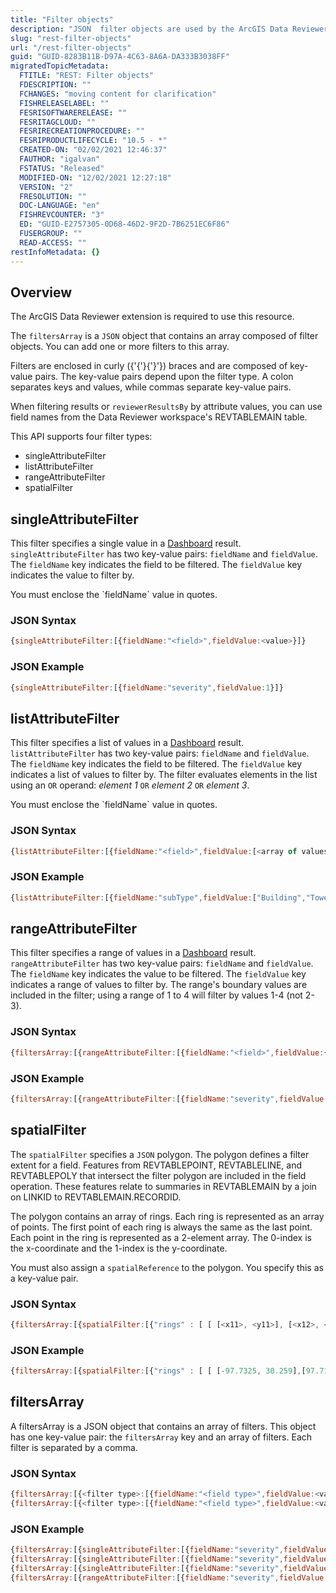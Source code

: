 ```yaml
---
title: "Filter objects"
description: "JSON  filter objects are used by the ArcGIS Data Reviewer REST API."
slug: "rest-filter-objects"
url: "/rest-filter-objects"
guid: "GUID-8283B11B-D97A-4C63-8A6A-DA333B3038FF"
migratedTopicMetadata:
  FTITLE: "REST: Filter objects"
  FDESCRIPTION: ""
  FCHANGES: "moving content for clarification"
  FISHRELEASELABEL: ""
  FESRISOFTWARERELEASE: ""
  FESRITAGCLOUD: ""
  FESRIRECREATIONPROCEDURE: ""
  FESRIPRODUCTLIFECYCLE: "10.5 - *"
  CREATED-ON: "02/02/2021 12:46:37"
  FAUTHOR: "igalvan"
  FSTATUS: "Released"
  MODIFIED-ON: "12/02/2021 12:27:18"
  VERSION: "2"
  FRESOLUTION: ""
  DOC-LANGUAGE: "en"
  FISHREVCOUNTER: "3"
  ED: "GUID-E2757305-0D68-46D2-9F2D-7B6251EC6F86"
  FUSERGROUP: ""
  READ-ACCESS: ""
restInfoMetadata: {}
---
```



## Overview

<Note>
The ArcGIS Data Reviewer extension is required to use this resource.
</Note>

The `filtersArray` is a `JSON` object that contains an array composed of filter objects. You can add one or more filters to this array. 

Filters are enclosed in curly ({'{'}{'}'}) braces and are composed of key-value pairs. The key-value pairs depend upon the filter type. A colon separates keys and values, while commas separate key-value pairs. 

When filtering results or `reviewerResultsBy` by attribute values, you can use field names from the Data Reviewer workspace's REVTABLEMAIN table. 

This API supports four filter types: 

-   singleAttributeFilter
-   listAttributeFilter
-   rangeAttributeFilter
-   spatialFilter

##  singleAttributeFilter

This filter specifies a single value in a [Dashboard](/rest-dashboard) result. `singleAttributeFilter` has two key-value pairs: `fieldName` and `fieldValue`. The `fieldName` key indicates the field to be filtered. The `fieldValue` key indicates the value to filter by.

<Note>
You must enclose the `fieldName` value in quotes.
</Note>

### JSON Syntax

```javascript
{singleAttributeFilter:[{fieldName:"<field>",fieldValue:<value>}]}
```

### JSON Example

```javascript
{singleAttributeFilter:[{fieldName:"severity",fieldValue:1}]}
```

##  listAttributeFilter

This filter specifies a list of values in a [Dashboard](/rest-dashboard) result. `listAttributeFilter` has two key-value pairs: `fieldName` and `fieldValue`. The `fieldName` key indicates the field to be filtered. The `fieldValue` key indicates a list of values to filter by. The filter evaluates elements in the list using an `OR` operand: _element 1_ `OR`  _element 2_ `OR`  _element 3_.

<Note>
You must enclose the `fieldName` value in quotes.
</Note>

### JSON Syntax

```javascript
{listAttributeFilter:[{fieldName:"<field>",fieldValue:[<array of values>]}]}
```

### JSON Example

```javascript
{listAttributeFilter:[{fieldName:"subType",fieldValue:["Building","Tower"]}]}
```

##  rangeAttributeFilter

This filter specifies a range of values in a [Dashboard](/rest-dashboard) result. `rangeAttributeFilter` has two key-value pairs: `fieldName` and `fieldValue`. The `fieldName` key indicates the value to be filtered. The `fieldValue` key indicates a range of values to filter by. The range's boundary values are included in the filter; using a range of 1 to 4 will filter by values 1-4 (not 2-3). 

### JSON Syntax

```javascript
{filtersArray:[{rangeAttributeFilter:[{fieldName:"<field>",fieldValue:{minFieldValue:<value 1>,maxFieldValue:<value 2>}}]}]}
```

### JSON Example

```javascript
{filtersArray:[{rangeAttributeFilter:[{fieldName:"severity",fieldValue:{minFieldValue:1,maxFieldValue:3}}]}]}
```

##  spatialFilter

The `spatialFilter` specifies a `JSON` polygon. The polygon defines a filter extent for a field. Features from REVTABLEPOINT, REVTABLELINE, and REVTABLEPOLY that intersect the filter polygon are included in the field operation. These features relate to summaries in REVTABLEMAIN by a join on LINKID to REVTABLEMAIN.RECORDID. 

The polygon contains an array of rings. Each ring is represented as an array of points. The first point of each ring is always the same as the last point. Each point in the ring is represented as a 2-element array. The 0-index is the x-coordinate and the 1-index is the y-coordinate. 

You must also assign a `spatialReference` to the polygon. You specify this as a key-value pair. 

### JSON Syntax

```javascript
{filtersArray:[{spatialFilter:[{"rings" : [ [ [<x11>, <y11>], [<x12>, <y12>], ..., [<x11>, <y11>] ], [ [<x21>, <y21>], [<x22>, <y22>], ..., [<x21>, <y21>] ]],"spatialReference" : {<spatialReference>}}}]}]}
```

### JSON Example

```javascript
{filtersArray:[{spatialFilter:[{"rings" : [ [ [-97.7325, 30.259],[97.7180,30.259 ], [-97.7180, 30.2687],[-97.7325, 30.2687],[-97.7325, 30.259] ]],"spatialReference" : {"wkid" : 4326}}]}]}
```

##  filtersArray

A filtersArray is a JSON object that contains an array of filters. This object has one key-value pair: the `filtersArray`  key and an array of filters. Each filter is separated by a comma. 

### JSON Syntax

```javascript
{filtersArray:[{<filter type>:[{fieldName:"<field type>",fieldValue:<value to filter by>}]}]}
{filtersArray:[{<filter type>:[{fieldName:"<field type>",fieldValue:<value to filter by>}]},{<filter type>:[{fieldName:"<field type>",fieldValue:<value to filter by>}]}]}
```

### JSON Example

```javascript
{filtersArray:[{singleAttributeFilter:[{fieldName:"severity",fieldValue:3}]}]}
{filtersArray:[{singleAttributeFilter:[{fieldName:"severity",fieldValue:2},{fieldName:"SubType",fieldValue:"Building"}]}]}
{filtersArray:[{singleAttributeFilter:[{fieldName:"severity",fieldValue:3}]},{listAttributeFilter:[{fieldName:"SubType",fieldValue:["Building","County Boundary"]}]}]}
{filtersArray:[{rangeAttributeFilter:[{fieldName:"severity",fieldValue:{minFieldValue:1,maxFieldValue:3}}]},{spatialFilter:[{"rings" : [ [ [-97.7300477260853,30.297977761151],[-97.6975021395297,30.297977761151], [-97.6975021395297,30.2593722255952],[-97.7300477260853,30.2593722255952],[-97.7300477260853,30.297977761151] ]],"spatialReference" : {"wkid" : 4326}}]}]}
```